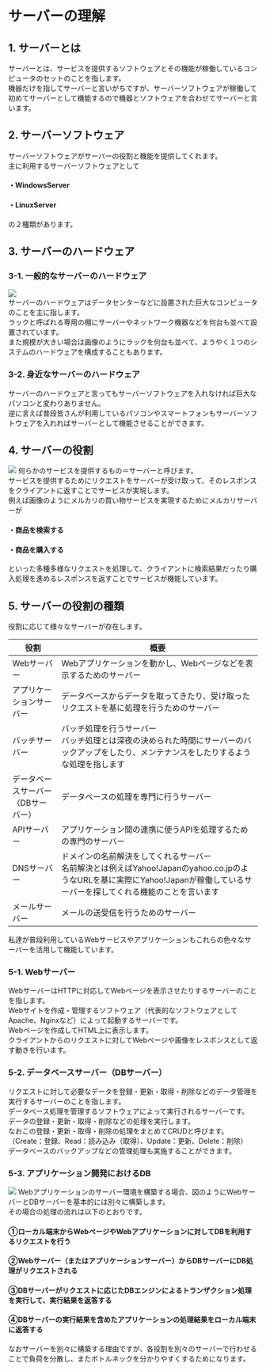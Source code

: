 # サーバーの理解
## 1. サーバーとは
サーバーとは、サービスを提供するソフトウェアとその機能が稼働しているコンピュータのセットのことを指します。  
機器だけを指してサーバーと言いがちですが、サーバーソフトウェアが稼働して初めてサーバーとして機能するので機器とソフトウェアを合わせてサーバーと言います。
## 2. サーバーソフトウェア
サーバーソフトウェアがサーバーの役割と機能を提供してくれます。  
主に利用するサーバーソフトウェアとして
#### ・WindowsServer
#### ・LinuxServer
の２種類があります。
## 3. サーバーのハードウェア
### 3-1. 一般的なサーバーのハードウェア
![](../../aws_cp_server_understanding_server_hardware.png)  
サーバーのハードウェアはデータセンターなどに設置された巨大なコンピュータのことを主に指します。  
ラックと呼ばれる専用の棚にサーバーやネットワーク機器などを何台も並べて設置されています。  
また規模が大きい場合は画像のようにラックを何台も並べて、ようやく１つのシステムのハードウェアを構成することもあります。
### 3-2. 身近なサーバーのハードウェア
サーバーのハードウェアと言ってもサーバーソフトウェアを入れなければ巨大なパソコンと変わりありません。  
逆に言えば普段皆さんが利用しているパソコンやスマートフォンもサーバーソフトウェアを入れればサーバーとして機能させることができます。
## 4. サーバーの役割
![](../../aws_cp_server_understanding_server_request_and_responce.png)
何らかのサービスを提供するもの＝サーバーと呼びます。  
サービスを提供するためにリクエストをサーバーが受け取って、そのレスポンスをクライアントに返すことでサービスが実現します。  
例えば画像のようにメルカリの買い物サービスを実現するためにメルカリサーバーが
#### ・商品を検索する
#### ・商品を購入する
といった多種多様なリクエストを処理して、クライアントに検索結果だったり購入処理を進めるレスポンスを返すことでサービスが機能しています。
## 5. サーバーの役割の種類
役割に応じて様々なサーバーが存在します。

| 役割 | 概要 |
|-------|-------|
| Webサーバー | Webアプリケーションを動かし、Webページなどを表示するためのサーバー |
| アプリケーションサーバー | データベースからデータを取ってきたり、受け取ったリクエストを基に処理を行うためのサーバー |
| バッチサーバー | バッチ処理を行うサーバー<br/>バッチ処理とは深夜の決められた時間にサーバーのバックアップをしたり、メンテナンスをしたりするような処理を指します |
| データベースサーバー<br/>（DBサーバー） | データベースの処理を専門に行うサーバー |
| APIサーバー | アプリケーション間の連携に使うAPIを処理するための専門のサーバー |
| DNSサーバー | ドメインの名前解決をしてくれるサーバー<br/>名前解決とは例えばYahoo!Japanのyahoo.co.jpのようなURLを基に実際にYahoo!Japanが稼働しているサーバーを探してくれる機能のことを言います |
| メールサーバー | メールの送受信を行うためのサーバー |
私達が普段利用しているWebサービスやアプリケーションもこれらの色々なサーバーを活用して機能しています。
### 5-1. Webサーバー
WebサーバーはHTTPに対応してWebページを表示させたりするサーバーのことを指します。  
Webサイトを作成・管理するソフトウェア（代表的なソフトウェアとしてApache、Nginxなど）によって起動するサーバーです。  
Webページを作成してHTML上に表示します。  
クライアントからのリクエストに対してWebページや画像をレスポンスとして返す動きを行います。
### 5-2. データベースサーバー（DBサーバー）
リクエストに対して必要なデータを登録・更新・取得・削除などのデータ管理を実行するサーバーのことを指します。  
データベース処理を管理するソフトウェアによって実行されるサーバーです。  
データの登録・更新・取得・削除などの処理を実行します。  
なおこの登録・更新・取得・削除の処理をまとめてCRUDと呼びます。（Create：登録、Read：読み込み（取得）、Update：更新、Delete：削除）  
データベースのバックアップなどの管理処理も実施することができます。
### 5-3. アプリケーション開発におけるDB
![](../../aws_cp_server_understanding_webapplication_websrv_and_db.png)
Webアプリケーションのサーバー環境を構築する場合、図のようにWebサーバーとDBサーバーを基本的には別々に構築します。  
その場合の処理の流れは以下のとおりです。
#### ①ローカル端末からWebページやWebアプリケーションに対してDBを利用するリクエストを行う
#### ②Webサーバー（またはアプリケーションサーバー）からDBサーバーにDB処理がリクエストされる
#### ③DBサーバーがリクエストに応じたDBエンジンによるトランザクション処理を実行して、実行結果を返答する
#### ④DBサーバーの実行結果を含めたアプリケーションの処理結果をローカル端末に返答する
なおサーバーを別々に構築する理由ですが、各役割を別々のサーバーで行わせることで負荷を分散し、またボトルネックを分かりやすくするためになります。